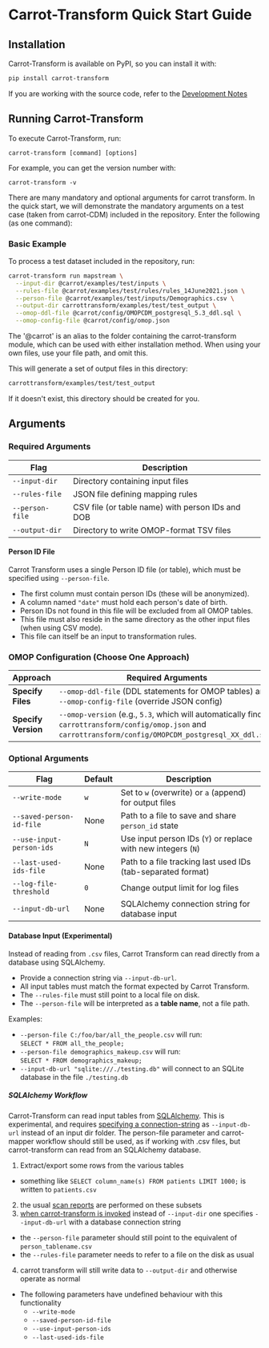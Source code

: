 # Carrot-Transform Quick Start Guide

## Installation

Carrot-Transform is available on PyPI, so you can install it with:
```bash
pip install carrot-transform
```

If you are working with the source code, refer to the [Development Notes](/transform/development)

## Running Carrot-Transform
To execute Carrot-Transform, run:
```
carrot-transform [command] [options]
```


For example, you can get the version number with:
```
carrot-transform -v
```

There are many mandatory and optional arguments for carrot transform. In the quick start, we will demonstrate the mandatory arguments on a test case (taken from carrot-CDM) included in the repository.
Enter the following (as one command):

### Basic Example
To process a test dataset included in the repository, run:
```bash
carrot-transform run mapstream \
  --input-dir @carrot/examples/test/inputs \
  --rules-file @carrot/examples/test/rules/rules_14June2021.json \
  --person-file @carrot/examples/test/inputs/Demographics.csv \
  --output-dir carrottransform/examples/test/test_output \
  --omop-ddl-file @carrot/config/OMOPCDM_postgresql_5.3_ddl.sql \
  --omop-config-file @carrot/config/omop.json
```
The '@carrot' is an alias to the folder containing the carrot-transform module, which can be used with either installation method. When using your own files, use your file path, and omit this.

This will generate a set of output files in this directory:
```bash
carrottransform/examples/test/test_output
```
If it doesn't exist, this directory should be created for you.


## Arguments
### Required Arguments

| Flag              | Description                                      |
|-------------------|--------------------------------------------------|
| `--input-dir`     | Directory containing input files                 |
| `--rules-file`    | JSON file defining mapping rules                 |
| `--person-file`   | CSV file (or table name) with person IDs and DOB |
| `--output-dir`    | Directory to write OMOP-format TSV files         |

#### Person ID File

Carrot Transform uses a single Person ID file (or table), which must be specified using `--person-file`.

- The first column must contain person IDs (these will be anonymized).
- A column named `"date"` must hold each person's date of birth.
- Person IDs not found in this file will be excluded from all OMOP tables.
- This file must also reside in the same directory as the other input files (when using CSV mode).
- This file can itself be an input to transformation rules.


### OMOP Configuration (Choose One Approach)
| Approach            | Required Arguments |
|---------------------|--------------------|
| **Specify Files**   | `--omop-ddl-file` (DDL statements for OMOP tables) and `--omop-config-file` (override JSON config) |
| **Specify Version** | `--omop-version` (e.g., `5.3`, which will automatically find `carrottransform/config/omop.json` and `carrottransform/config/OMOPCDM_postgresql_XX_ddl.sql`) |


### Optional Arguments
| Flag                      | Default | Description |
|---------------------------|---------|-------------|
| `--write-mode`            | `w`     | Set to `w` (overwrite) or `a` (append) for output files |
| `--saved-person-id-file`  | None    | Path to a file to save and share `person_id` state |
| `--use-input-person-ids`  | `N`     | Use input person IDs (`Y`) or replace with new integers (`N`) |
| `--last-used-ids-file`    | None    | Path to a file tracking last used IDs (tab-separated format) |
| `--log-file-threshold`    | `0`     | Change output limit for log files |
| `--input-db-url`          | None    | SQLAlchemy connection string for database input |

#### Database Input (Experimental)

Instead of reading from `.csv` files, Carrot Transform can read directly from a database using SQLAlchemy.

- Provide a connection string via `--input-db-url`.
- All input tables must match the format expected by Carrot Transform.
- The `--rules-file` must still point to a local file on disk.
- The `--person-file` will be interpreted as a **table name**, not a file path.

Examples:

- `--person-file C:/foo/bar/all_the_people.csv` will run:  
  `SELECT * FROM all_the_people;`
- `--person-file demographics_makeup.csv` will run:  
  `SELECT * FROM demographics_makeup;`
- `--input-db-url "sqlite:///./testing.db"` will connect to an SQLite database in the file `./testing.db`

##### SQLAlchemy Workflow

Carrot-Transform can read input tables from [SQLAlchemy](https://www.sqlalchemy.org/).
This is experimental, and requires [specifying a connection-string](https://docs.sqlalchemy.org/en/20/tutorial/engine.html) as `--input-db-url` instead of an input dir folder.
The person-file parameter and carrot-mapper workflow should still be used, as if working with .csv files, but carrot-transform can read from an SQLAlchemy database.

1. Extract/export some rows from the various tables
  - something like `SELECT column_name(s) FROM patients LIMIT 1000;` is written to `patients.csv`
2. the usual [scan reports](https://carrot.ac.uk/mapper/user_guide/projects_datasets_scanreports) are performed on these subsets
3. [when carrot-transform is invoked](https://carrot.ac.uk/transform/quickstart) instead of `--input-dir` one specifies `--input-db-url` with a database connection string
  - the `--person-file` parameter should still point to the equivalent of `person_tablename.csv`
  - the `--rules-file` parameter needs to refer to a file on the disk as usual
4. carrot transform will still write data to `--output-dir` and otherwise operate as normal
  - The following parameters have undefined behaviour with this functionality
    - `--write-mode`
    - `--saved-person-id-file`
    - `--use-input-person-ids`
    - `--last-used-ids-file`
